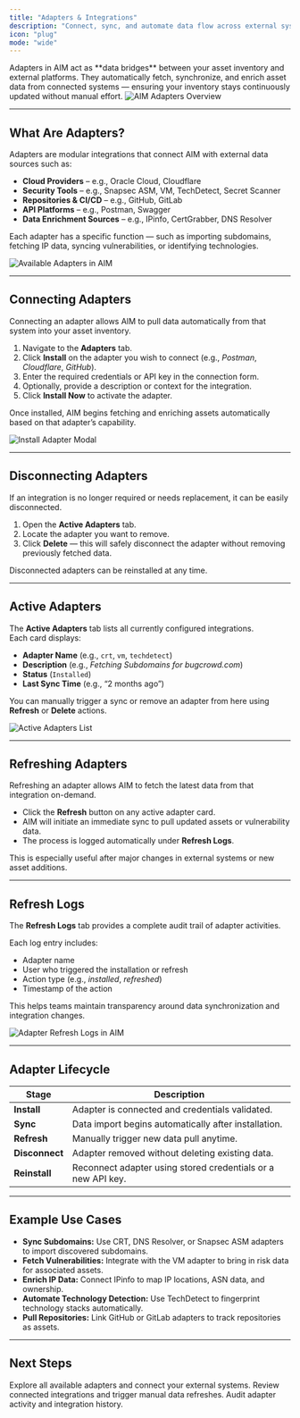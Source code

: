 ```yaml
---
title: "Adapters & Integrations"
description: "Connect, sync, and automate data flow across external systems and sources using AIM Adapters."
icon: "plug"
mode: "wide"
---
```


<Banner>
Adapters in AIM act as **data bridges** between your asset inventory and external platforms.  
They automatically fetch, synchronize, and enrich asset data from connected systems — ensuring your inventory stays continuously updated without manual effort.
</Banner>

<Frame caption="Adapters Overview">
  <img src="/images/aim/adapters1.png" alt="AIM Adapters Overview" />
</Frame>

---

## What Are Adapters?

Adapters are modular integrations that connect AIM with external data sources such as:

- **Cloud Providers** – e.g., Oracle Cloud, Cloudflare  
- **Security Tools** – e.g., Snapsec ASM, VM, TechDetect, Secret Scanner  
- **Repositories & CI/CD** – e.g., GitHub, GitLab  
- **API Platforms** – e.g., Postman, Swagger  
- **Data Enrichment Sources** – e.g., IPinfo, CertGrabber, DNS Resolver  

Each adapter has a specific function — such as importing subdomains, fetching IP data, syncing vulnerabilities, or identifying technologies.

<Frame caption="Available Adapters in AIM">
  <img src="/images/aim/adapters2.png" alt="Available Adapters in AIM" />
</Frame>

---

## Connecting Adapters

Connecting an adapter allows AIM to pull data automatically from that system into your asset inventory.

1. Navigate to the **Adapters** tab.
2. Click **Install** on the adapter you wish to connect (e.g., *Postman*, *Cloudflare*, *GitHub*).
3. Enter the required credentials or API key in the connection form.
4. Optionally, provide a description or context for the integration.
5. Click **Install Now** to activate the adapter.

Once installed, AIM begins fetching and enriching assets automatically based on that adapter’s capability.

<Frame caption="Connecting a Postman Adapter">
  <img src="/images/aim/adapters3.png" alt="Install Adapter Modal" />
</Frame>

---

## Disconnecting Adapters

If an integration is no longer required or needs replacement, it can be easily disconnected.

1. Open the **Active Adapters** tab.  
2. Locate the adapter you want to remove.  
3. Click **Delete** — this will safely disconnect the adapter without removing previously fetched data.  

Disconnected adapters can be reinstalled at any time.

---

## Active Adapters

The **Active Adapters** tab lists all currently configured integrations.  
Each card displays:

- **Adapter Name** (e.g., `crt`, `vm`, `techdetect`)  
- **Description** (e.g., *Fetching Subdomains for bugcrowd.com*)  
- **Status** (`Installed`)  
- **Last Sync Time** (e.g., “2 months ago”)  

You can manually trigger a sync or remove an adapter from here using **Refresh** or **Delete** actions.

<Frame caption="Active Adapters Management">
  <img src="/images/aim/adapters4.png" alt="Active Adapters List" />
</Frame>

---

## Refreshing Adapters

Refreshing an adapter allows AIM to fetch the latest data from that integration on-demand.

- Click the **Refresh** button on any active adapter card.  
- AIM will initiate an immediate sync to pull updated assets or vulnerability data.  
- The process is logged automatically under **Refresh Logs**.

This is especially useful after major changes in external systems or new asset additions.

---

## Refresh Logs

The **Refresh Logs** tab provides a complete audit trail of adapter activities.

Each log entry includes:
- Adapter name  
- User who triggered the installation or refresh  
- Action type (e.g., *installed*, *refreshed*)  
- Timestamp of the action  

This helps teams maintain transparency around data synchronization and integration changes.

<Frame caption="Adapter Refresh Logs">
  <img src="/images/aim/adapters5.png" alt="Adapter Refresh Logs in AIM" />
</Frame>

---

## Adapter Lifecycle

| Stage | Description |
|--------|--------------|
| **Install** | Adapter is connected and credentials validated. |
| **Sync** | Data import begins automatically after installation. |
| **Refresh** | Manually trigger new data pull anytime. |
| **Disconnect** | Adapter removed without deleting existing data. |
| **Reinstall** | Reconnect adapter using stored credentials or a new API key. |

---

## Example Use Cases

- **Sync Subdomains:** Use CRT, DNS Resolver, or Snapsec ASM adapters to import discovered subdomains.  
- **Fetch Vulnerabilities:** Integrate with the VM adapter to bring in risk data for associated assets.  
- **Enrich IP Data:** Connect IPinfo to map IP locations, ASN data, and ownership.  
- **Automate Technology Detection:** Use TechDetect to fingerprint technology stacks automatically.  
- **Pull Repositories:** Link GitHub or GitLab adapters to track repositories as assets.  

---

## Next Steps

<Card title="Install New Adapter" icon="plus" href="/products/aim/adapters">
  Explore all available adapters and connect your external systems.
</Card>

<Card title="Manage Active Adapters" icon="circle-check" href="/products/aim/adapters/active">
  Review connected integrations and trigger manual data refreshes.
</Card>

<Card title="View Refresh Logs" icon="clock-rotate-left" href="/products/aim/adapters/logs">
  Audit adapter activity and integration history.
</Card>
